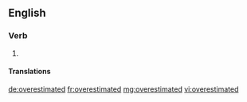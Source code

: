 ==English==

===Verb===
{{head|en}}

# {{en-past of|overestimate}}

====Translations====
{{trans-see|overrated}}

[[de:overestimated]]
[[fr:overestimated]]
[[mg:overestimated]]
[[vi:overestimated]]